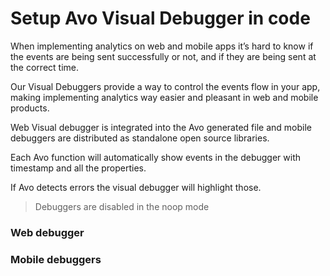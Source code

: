 
# Setup Avo Visual Debugger in code

When implementing analytics on web and mobile apps it’s hard to know if the events are being sent successfully or not, and if they are being sent at the correct time.

Our Visual Debuggers provide a way to control the events flow in your app, making implementing analytics way easier and pleasant in web and mobile products.

Web Visual debugger is integrated into the Avo generated file and mobile debuggers are distributed as standalone open source libraries.

Each Avo function will automatically show events in the debugger with timestamp and all the properties.

If Avo detects errors the visual debugger will highlight those.

> Debuggers are disabled in the <Link passHref href="/implementation/avo-and-unit-tests">noop</Link> mode

### <Link passHref href="/implementation/start-using-web-debugger">Web debugger</Link>   

### <Link passHref href="/implementation/setup-mobile-debugger">Mobile debuggers</Link>
